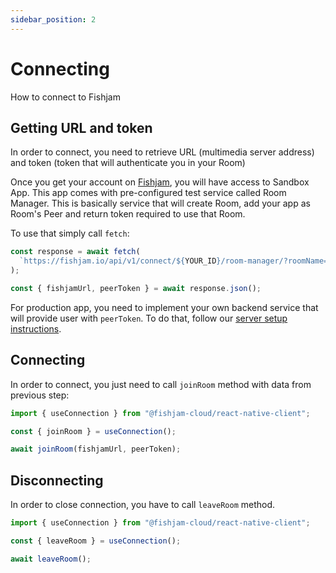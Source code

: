 ```yaml
---
sidebar_position: 2
---
```



# Connecting

How to connect to Fishjam

## Getting URL and token

In order to connect, you need to retrieve URL (multimedia server address) and token (token that will authenticate you in
your Room)

<Tabs groupId="app-type">

  <TabItem value="sandbox" label="Sandbox App">

Once you get your account on [Fishjam](https://fishjam.io), you will have access to Sandbox App. This app comes
with pre-configured test service called Room Manager. This is basically service that will create Room, add your app as
Room's Peer and return token required to use that Room.

To use that simply call `fetch`:

```ts
const response = await fetch(
  `https://fishjam.io/api/v1/connect/${YOUR_ID}/room-manager/?roomName=${roomName}&peerName=${peerName}`,
);

const { fishjamUrl, peerToken } = await response.json();
```

  </TabItem>
  <TabItem value="production" label="Production App">

For production app, you need to implement your own backend service that will provide user with `peerToken`. To do that,
follow our [server setup instructions](/production/server).

  </TabItem>
</Tabs>

## Connecting

In order to connect, you just need to call `joinRoom` method with data from previous step:

```ts
import { useConnection } from "@fishjam-cloud/react-native-client";

const { joinRoom } = useConnection();

await joinRoom(fishjamUrl, peerToken);
```

## Disconnecting

In order to close connection, you have to call `leaveRoom` method.

```ts
import { useConnection } from "@fishjam-cloud/react-native-client";

const { leaveRoom } = useConnection();

await leaveRoom();
```
